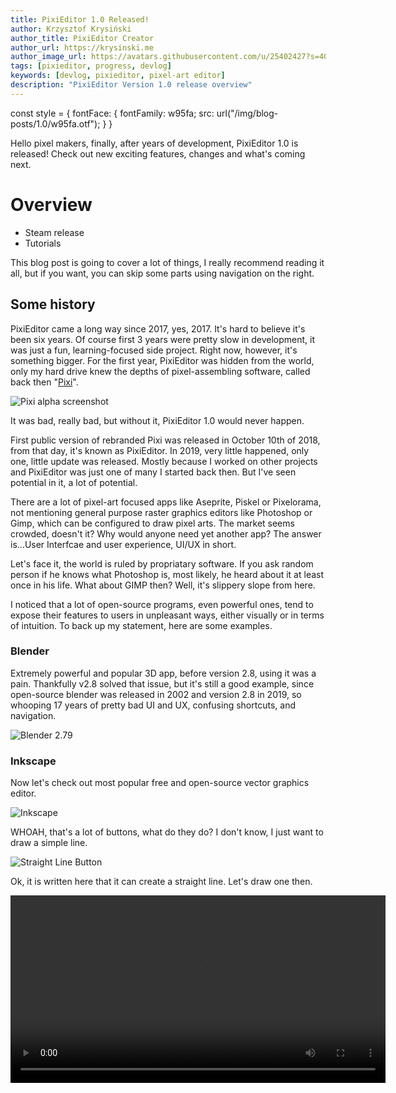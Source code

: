```yaml
---
title: PixiEditor 1.0 Released!
author: Krzysztof Krysiński
author_title: PixiEditor Creator
author_url: https://krysinski.me
author_image_url: https://avatars.githubusercontent.com/u/25402427?s=400&v=4
tags: [pixieditor, progress, devlog]
keywords: [devlog, pixieditor, pixel-art editor]
description: "PixiEditor Version 1.0 release overview"
---
```


const style = {
    fontFace:
    {
        fontFamily: w95fa;
        src: url("/img/blog-posts/1.0/w95fa.otf");
    }
}



Hello pixel makers, finally, after years of development, PixiEditor 1.0 is released! Check out new exciting features, changes and what's coming next.

<!--truncate-->

# Overview

- Steam release
- Tutorials

This blog post is going to cover a lot of things, I really recommend reading it all, but if you want, you can skip some parts using navigation on the right.

## Some history

PixiEditor came a long way since 2017, yes, 2017. It's hard to believe it's been six years. Of course first 3 years were pretty slow in development, it was just a fun, learning-focused side project. Right now, however, it's something bigger. For the first year, PixiEditor was hidden from the world, only my hard drive knew the depths of pixel-assembling software, called back then "[Pixi](https://github.com/flabbet/Pixi)". 

![Pixi alpha screenshot](/img/blog-posts/1.0/alpha-screenshot.png)

It was bad, really bad, but without it, PixiEditor 1.0 would never happen.

First public version of rebranded Pixi was released in October 10th of 2018, from that day, it's known as PixiEditor. In 2019, very little happened, only one, little update was released. Mostly because I worked on other projects and PixiEditor was just one of many I started back then. But I've seen potential in it, a lot of potential.

There are a lot of pixel-art focused apps like Aseprite, Piskel or Pixelorama, not mentioning general purpose raster graphics editors like Photoshop or Gimp, which can be configured to draw pixel arts. The market seems crowded, doesn't it? Why would anyone need yet another app? The answer is...User Interfcae and user experience, UI/UX in short. 

Let's face it, the world is ruled by propriatary software. If you ask random person if he knows what Photoshop is, most likely, he heard about it at least once in his life. What about GIMP then? Well, it's slippery slope from here.

I noticed that a lot of open-source programs, even powerful ones, tend to expose their features to users in unpleasant ways, either visually or in terms of intuition. To back up my statement, here are some examples.

### Blender

Extremely powerful and popular 3D app, before version 2.8, using it was a pain. Thankfully v2.8 solved that issue, but it's still a good example, since open-source blender was released in 2002 and version 2.8 in 2019, so whooping 17 years of pretty bad UI and UX, confusing shortcuts, and navigation.

![Blender 2.79](/img/blog-posts/1.0/blender-2.79.png)

### Inkscape

Now let's check out most popular free and open-source vector graphics editor.

![Inkscape](/img/blog-posts/1.0/inkscape.png)

WHOAH, that's a lot of buttons, what do they do? I don't know, I just want to draw a simple line.

![Straight Line Button](/img/blog-posts/1.0/StraightLine.png)

Ok, it is written here that it can create a straight line. Let's draw one then.

<video src="/img/blog-posts/1.0/where-is-my-line.mp4" controls width="600"/>

Uh oh, where is my line? Even dragging the box around requires surgical precision. 

After 10 minutes of trying to find the answer in official manual, online forums and by clicking things in the app I finally found that you have to hold Shift and click on color to set stroke color.

![stroke-color](/img/blog-posts/1.0/stroke-color.png)

Not very intuitive for a beginner, right? After even more time, I found fill and stroke menu, which exposes all the options the way it should've been done in the first place. Why it doesn't show automatically?
Why top bar doesn't have a button to toggle it? 

No one knows.

### Audacity

This is an interesting example, because Audacity is probably one of the most popular audio editing software known to man, outrunning other, propriatary ones. But UI and UX, oh boy, just look at that.

![Audacity](/img/blog-posts/1.0/audacity.png)

> <span style={{color: "orange"}}><img src="https://avatars.githubusercontent.com/u/25402427?s=400&v=4" width="24" style={{verticalAlign: "middle"}}/> Hello beautiful</span>

> <span style={{color: "#ff0002"}}><img src="/img/blog-posts/1.0/Audacity_Logo.svg" width="24" style={{verticalAlign: "middle"}}/> H...hi</span>

> <span style={{color: "orange"}}><img src="https://avatars.githubusercontent.com/u/25402427?s=400&v=4" width="24" style={{verticalAlign: "middle"}}/> Are you, by any chance...free tonight?</span>

> <span style={{color: "#ff0002"}}><img src="/img/blog-posts/1.0/Audacity_Logo.svg" width="24" style={{verticalAlign: "middle"}}/> Who's asking?</span>

> <span style={{color: "orange"}}><img src="https://avatars.githubusercontent.com/u/25402427?s=400&v=4" width="24" style={{verticalAlign: "middle"}}/> Do you see that guy over there? It's seems like you're in his type.</span>

> <span style={{color: "#ff0002"}}><img src="/img/blog-posts/1.0/Audacity_Logo.svg" width="24" style={{verticalAlign: "middle"}}/> ???</span>

> <span className="shake-vertical" style={{color: "#ff0002", fontFamily: "w95fa"}}><img src="/img/blog-posts/1.0/win98.png" width="64" style={{verticalAlign: "middle"}}/> Hello</span>

Don't get me wrong, I love audacity and whenever I need to record or edit some audio, I use it.

All of mentioned programs are fantastic and used by many users and I totally get why, some of them are my apps of choice too.

But I think that the world needs free alternatives of paid programs, that makes users feel like they use premium product, which looks good, feels good and, most importantly, is easy to use. And that's why I created PixiEditor.

# What's new

# Next steps (detailed roadmap)

## V2

- Localization
- Maybe tile drawing?
- Custom brushes?
- Avalonia rework

## V3 Animation

# 